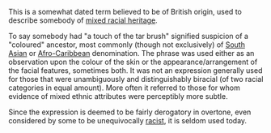 {{move to Wiktionary}}
This is a somewhat dated term believed to be of British origin, used to describe somebody of [[Multiracial|mixed racial heritage]].

To say somebody had "a touch of the tar brush" signified suspicion of a "coloured" ancestor, most commonly (though not exclusively) of [[South Asia|South Asian]] or [[Afro-Caribbean]] denomination. The phrase was used either as an observation upon the colour of the skin or the appearance/arrangement of the facial features, sometimes both. It was not an expression generally used for those that were unambiguously and distinguishably biracial (of two racial categories in equal amount). More often it referred to those for whom evidence of mixed ethnic attributes were perceptibly more subtle.

Since the expression is deemed to be fairly derogatory in overtone, even considered by some to be unequivocally [[Racist|racist]], it is seldom used today.